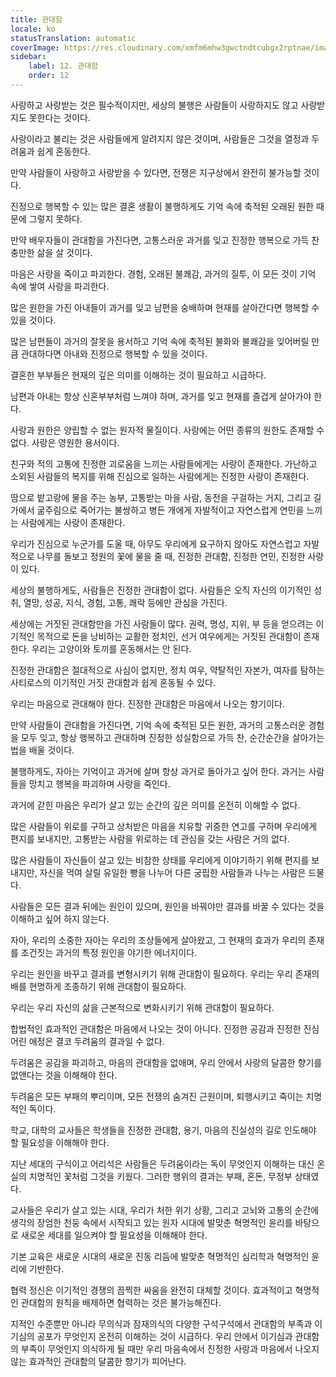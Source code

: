 ```yaml
---
title: 관대함
locale: ko
statusTranslation: automatic
coverImage: https://res.cloudinary.com/xmfm6mhw3gwctndtcubgx2rptnae/image/upload/v1740337243/small_cover_educacion_fundamental_a051170f1c.webp
sidebar:
    label: 12. 관대함
    order: 12
---
```

사랑하고 사랑받는 것은 필수적이지만, 세상의 불행은 사람들이 사랑하지도 않고 사랑받지도 못한다는 것이다.

사랑이라고 불리는 것은 사람들에게 알려지지 않은 것이며, 사람들은 그것을 열정과 두려움과 쉽게 혼동한다.

만약 사람들이 사랑하고 사랑받을 수 있다면, 전쟁은 지구상에서 완전히 불가능할 것이다.

진정으로 행복할 수 있는 많은 결혼 생활이 불행하게도 기억 속에 축적된 오래된 원한 때문에 그렇지 못하다.

만약 배우자들이 관대함을 가진다면, 고통스러운 과거를 잊고 진정한 행복으로 가득 찬 충만한 삶을 살 것이다.

마음은 사랑을 죽이고 파괴한다. 경험, 오래된 불쾌감, 과거의 질투, 이 모든 것이 기억 속에 쌓여 사랑을 파괴한다.

많은 원한을 가진 아내들이 과거를 잊고 남편을 숭배하며 현재를 살아간다면 행복할 수 있을 것이다.

많은 남편들이 과거의 잘못을 용서하고 기억 속에 축적된 불화와 불쾌감을 잊어버릴 만큼 관대하다면 아내와 진정으로 행복할 수 있을 것이다.

결혼한 부부들은 현재의 깊은 의미를 이해하는 것이 필요하고 시급하다.

남편과 아내는 항상 신혼부부처럼 느껴야 하며, 과거를 잊고 현재를 즐겁게 살아가야 한다.

사랑과 원한은 양립할 수 없는 원자적 물질이다. 사랑에는 어떤 종류의 원한도 존재할 수 없다. 사랑은 영원한 용서이다.

친구와 적의 고통에 진정한 괴로움을 느끼는 사람들에게는 사랑이 존재한다. 가난하고 소외된 사람들의 복지를 위해 진심으로 일하는 사람에게는 진정한 사랑이 존재한다.

땀으로 밭고랑에 물을 주는 농부, 고통받는 마을 사람, 동전을 구걸하는 거지, 그리고 길가에서 굶주림으로 죽어가는 불쌍하고 병든 개에게 자발적이고 자연스럽게 연민을 느끼는 사람에게는 사랑이 존재한다.

우리가 진심으로 누군가를 도울 때, 아무도 우리에게 요구하지 않아도 자연스럽고 자발적으로 나무를 돌보고 정원의 꽃에 물을 줄 때, 진정한 관대함, 진정한 연민, 진정한 사랑이 있다.

세상의 불행하게도, 사람들은 진정한 관대함이 없다. 사람들은 오직 자신의 이기적인 성취, 열망, 성공, 지식, 경험, 고통, 쾌락 등에만 관심을 가진다.

세상에는 거짓된 관대함만을 가진 사람들이 많다. 권력, 명성, 지위, 부 등을 얻으려는 이기적인 목적으로 돈을 낭비하는 교활한 정치인, 선거 여우에게는 거짓된 관대함이 존재한다. 우리는 고양이와 토끼를 혼동해서는 안 된다.

진정한 관대함은 절대적으로 사심이 없지만, 정치 여우, 약탈적인 자본가, 여자를 탐하는 사티로스의 이기적인 거짓 관대함과 쉽게 혼동될 수 있다.

우리는 마음으로 관대해야 한다. 진정한 관대함은 마음에서 나오는 향기이다.

만약 사람들이 관대함을 가진다면, 기억 속에 축적된 모든 원한, 과거의 고통스러운 경험을 모두 잊고, 항상 행복하고 관대하며 진정한 성실함으로 가득 찬, 순간순간을 살아가는 법을 배울 것이다.

불행하게도, 자아는 기억이고 과거에 살며 항상 과거로 돌아가고 싶어 한다. 과거는 사람들을 망치고 행복을 파괴하며 사랑을 죽인다.

과거에 갇힌 마음은 우리가 살고 있는 순간의 깊은 의미를 온전히 이해할 수 없다.

많은 사람들이 위로를 구하고 상처받은 마음을 치유할 귀중한 연고를 구하며 우리에게 편지를 보내지만, 고통받는 사람을 위로하는 데 관심을 갖는 사람은 거의 없다.

많은 사람들이 자신들이 살고 있는 비참한 상태를 우리에게 이야기하기 위해 편지를 보내지만, 자신을 먹여 살릴 유일한 빵을 나누어 다른 궁핍한 사람들과 나누는 사람은 드물다.

사람들은 모든 결과 뒤에는 원인이 있으며, 원인을 바꿔야만 결과를 바꿀 수 있다는 것을 이해하고 싶어 하지 않는다.

자아, 우리의 소중한 자아는 우리의 조상들에게 살아왔고, 그 현재의 효과가 우리의 존재를 조건짓는 과거의 특정 원인을 야기한 에너지이다.

우리는 원인을 바꾸고 결과를 변형시키기 위해 관대함이 필요하다. 우리는 우리 존재의 배를 현명하게 조종하기 위해 관대함이 필요하다.

우리는 우리 자신의 삶을 근본적으로 변화시키기 위해 관대함이 필요하다.

합법적인 효과적인 관대함은 마음에서 나오는 것이 아니다. 진정한 공감과 진정한 진심 어린 애정은 결코 두려움의 결과일 수 없다.

두려움은 공감을 파괴하고, 마음의 관대함을 없애며, 우리 안에서 사랑의 달콤한 향기를 없앤다는 것을 이해해야 한다.

두려움은 모든 부패의 뿌리이며, 모든 전쟁의 숨겨진 근원이며, 퇴행시키고 죽이는 치명적인 독이다.

학교, 대학의 교사들은 학생들을 진정한 관대함, 용기, 마음의 진실성의 길로 인도해야 할 필요성을 이해해야 한다.

지난 세대의 구식이고 어리석은 사람들은 두려움이라는 독이 무엇인지 이해하는 대신 온실의 치명적인 꽃처럼 그것을 키웠다. 그러한 행위의 결과는 부패, 혼돈, 무정부 상태였다.

교사들은 우리가 살고 있는 시대, 우리가 처한 위기 상황, 그리고 고뇌와 고통의 순간에 생각의 장엄한 천둥 속에서 시작되고 있는 원자 시대에 발맞춘 혁명적인 윤리를 바탕으로 새로운 세대를 일으켜야 할 필요성을 이해해야 한다.

기본 교육은 새로운 시대의 새로운 진동 리듬에 발맞춘 혁명적인 심리학과 혁명적인 윤리에 기반한다.

협력 정신은 이기적인 경쟁의 끔찍한 싸움을 완전히 대체할 것이다. 효과적이고 혁명적인 관대함의 원칙을 배제하면 협력하는 것은 불가능해진다.

지적인 수준뿐만 아니라 무의식과 잠재의식의 다양한 구석구석에서 관대함의 부족과 이기심의 공포가 무엇인지 온전히 이해하는 것이 시급하다. 우리 안에서 이기심과 관대함의 부족이 무엇인지 의식하게 될 때만 우리 마음속에서 진정한 사랑과 마음에서 나오지 않는 효과적인 관대함의 달콤한 향기가 피어난다.


